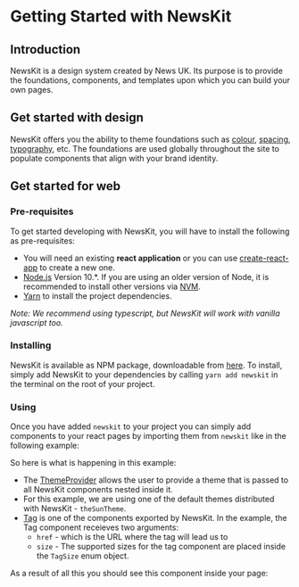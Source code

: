 

# Getting Started with NewsKit

## Introduction

NewsKit is a design system created by News UK. Its purpose is
to provide the foundations, components, and templates upon which
you can build your own pages.

## Get started with design

NewsKit offers you the ability to theme foundations such as
[colour](/foundations/colours), [spacing](/foundations/spacing),
[typography](/foundations/typography), etc.
The foundations are used globally throughout the site to populate components that align with your brand identity.

## Get started for web

### Pre-requisites
To get started developing with NewsKit, you will have to install the following as pre-requisites:
- You will need an existing **react application** or you can use [create-react-app](https://create-react-app.dev/docs/getting-started/) to create a new one.
- [Node.js](https://nodejs.org/en/) Version 10.*. If you are using an older version of Node, it is recommended to install other versions via [NVM](https://github.com/nvm-sh/nvm).
- [Yarn](https://classic.yarnpkg.com/en/) to install the project dependencies.  

*Note: We recommend using typescript, but NewsKit will work with vanilla javascript too.*

### Installing

NewsKit is available as NPM package, downloadable from [here](https://www.npmjs.com/package/newskit).
To install, simply add NewsKit to your dependencies by calling `yarn add newskit` in the terminal on the root of your project.

### Using

Once you have added `newskit` to your project you can simply
add components to your react pages by importing them from `newskit`
like in the following example:

<CodeFromFile path="examples/guides/get-started-newskit.tsx"/>

So here is what is happening in this example:
- The [ThemeProvider](/theming/code) allows the user to provide a theme that is passed to all NewsKit components nested inside it.
- For this example, we are using one of the default themes distributed with NewsKit - `theSunTheme`.
- [Tag](/components/tag) is one of the components exported by NewsKit. In the example, the Tag component receieves two arguments:
  - `href` - which is the URL where the tag will lead us to
  - `size` - The supported sizes for the tag component are placed inside the `TagSize` enum object.

As a result of all this you should see this component inside your page:

<ExampleComponent />
